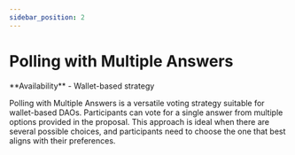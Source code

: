 ```yaml
---
sidebar_position: 2
---
```


# Polling with Multiple Answers


<Callout type="info">
  **Availability**
  - Wallet-based strategy
</Callout>

Polling with Multiple Answers is a versatile voting strategy suitable for wallet-based DAOs. Participants can vote for a single answer from multiple options provided in the proposal. This approach is ideal when there are several possible choices, and participants need to choose the one that best aligns with their preferences.

